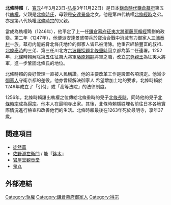 {{japanese|image=Hōjō Tokiyori.jpg|japanese=北条 時頼|kana=ほうじょう ときより|romaji=Hōjō Tokiyori}}

'''北條時賴'''（{{bd|1227年|6月29日|1263年|12月24日|catIdx=Houjou Tokiyori}}、[[寬元|寬元]]4年3月23日-[[弘長|弘長]]3年11月22日）是日本[[鎌倉時代|鎌倉時代]][[鎌倉幕府|鎌倉幕府]]第五代[[執權|執權]]，父親是[[北條時氏|北條時氏]]，母親是[[安達景盛|安達景盛]]之女。他是第四代執權[[北條經時|北條經時]]之弟。亦是第八代執權[[北條時宗|北條時宗]]的父親。

當成為執權時（1246年），他平定了上一任[[鎌倉幕府|鎌倉幕府]][[征夷大將軍|征夷大將軍]][[藤原賴經|藤原賴經]]策劃的政變。第二年（1247年），他便派安達景盛帶兵於寶治合戰中消滅有力御家人[[三浦泰村|三浦泰村]]一族。幕府内能威脅北條氏地位的御家人皆已被清除。他重召經驗豐富的叔祖、[[北條泰時|北條泰時]]的三弟、第三任川北方[[六波羅探題|六波羅探題]][[北條重時|北條重時]]回京都為第二任連署。1252年，北條時賴解除第五任征夷大將軍[[藤原賴嗣|藤原賴嗣]]將軍之職，改立[[宗尊親王|宗尊親王]]為征夷大將軍，進一步鞏固北條氏的地位。

北條時賴的良好管理一直被人民稱讚。他的主要改革工作是設置各項規定。他減少[[御家人|御家人]]守衛京都的差役。他亦曾經解決御家人 希望增加土地的要求。北條時賴於1249年成立了「引付」或「高等法院」的法律制度。

1256年，北條時賴讓出執權之位傳給北條重時的兒子[[北條長時|北條長時]]，同時他的兒子[[北條時宗|北條時宗]]成為[[得宗|得宗]]。他本人在最明寺出家。其後，北條時賴隱姓埋名前往日本各地實際情況進行檢查和改善他們的生活。北條時賴最後在1263年死於最明寺，享年37歲。

== 関連項目 ==
{{commonscat}}
* [[徒然草|徒然草]]
* [[佐野源左衛門|佐野源左衛門]] / 能『[[鉢木|鉢木]]』
* [[岩屋堂観音堂|岩屋堂観音堂]]
* [[鬼丸|鬼丸]]

== 外部連結 ==
{{Commonscat-inline|Hōjō Tokiyori}}
{{start box}}
{{succession box|title=[[鎌倉幕府|鎌倉幕府]][[執權|執權]]|before=[[北條經時|北條經時]]|after=[[北條長時|北條長時]]|years=1246-1256}}
{{succession box|title=[[得宗|得宗]]|before=[[北條經時|北條經時]]|after=[[北條時宗|北條時宗]]|years=1246-1256}}
{{end box}}

{{Authority control}}
{{DEFAULTSORT:Houjou Tokiyori}}
{{鎌倉幕府執權}}
{{北條氏得宗}}

{{Samurai-stub}}
[[Category:執權|Category:執權]]
[[Category:鎌倉幕府御家人|Category:鎌倉幕府御家人]]
[[Category:得宗|Category:得宗]]